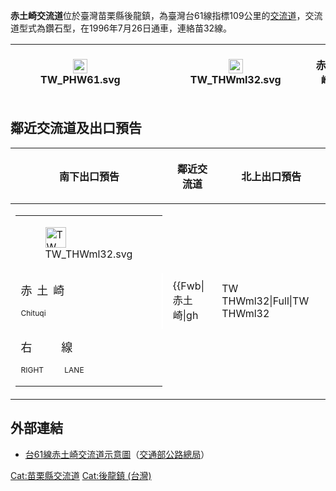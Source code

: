 {{Notability Unreferenced |time=2017-07-14T05:43:23+00:00}}
{{Infobox Taiwan Highway IC
| name = 赤土崎交流道
| name_en = Chituqi Interchange
| rd_type = EX
| rd_number = 61
| exit = 109
| exit_name = 赤土崎
| location = [[臺灣|臺灣]][[苗栗縣|苗栗縣]][[後龍鎮_(台灣)|後龍鎮]]赤土崎
| connect = {{Jct|country=TWN|TRML|32}}
| goto = 後龍鎮赤土崎
| class = 鑽石型
| time = 1996年7月26日
}}
'''赤土崎交流道'''位於臺灣苗栗縣後龍鎮，為臺灣台61線指標109公里的[[交流道|交流道]]，交流道型式為鑽石型，在1996年7月26日通車，連絡苗32線。
{|class="wikitable" style="text-align:center"
! [[File:TW_PHW61.svg|23px]]
| {{Taiwan Highway IC|109|赤土崎}}  
| [[File:TW_THWml32.svg|x23px]]
| '''赤土崎　{{Brown|好望角}}'''
|}

== 鄰近交流道及出口預告 ==
{|class="toccolours" border="1" cellpadding="4" style="margin:0 auto; border-collapse:collapse; text-align:center; white-space:nowrap"
! 南下出口預告 !! 鄰近交流道 !! 北上出口預告
|-
| style="text-align:right; font-size:15px" | {{Taiwan Highway IC|109|赤土崎}}
{|style="width:190px; background-color:#007F00; color:#FFF; text-align:center; font-weight:bold"
| colspan="2" | <div style="margin-top:6px; margin-bottom:3px">[[File:TW_THWml32.svg|33px]]</div>
|-
| style="width:90px; border-right:2px solid #FFF; line-height:18px; font-size:18px; word-spacing:3px" | 赤 土 崎<div style="font-size:12px">Chituqi</div>
| style="width:90px" |
{|align="center" style="border:2px solid #FFF; background-color:#4C2600"
| <div style="margin:-3px; margin-left:18px; line-height:18px; font-size:18px">好 望 角<div style="font-size:12px; letter-spacing:-1.2px">Haowangjiao</div></div>
|}
|-
| colspan="2" style="line-height:18px; font-size:18px; word-spacing:42px" | 右 線<div style="font-size:12px; word-spacing:30px">RIGHT LANE</div>
|}
|
{{Start expwy box|[[台灣省道快速公路|台灣省道快速公路]]}}
{{S-expwy IC|[[後龍交流道_(台61線)|後龍交流道]]|往　[[溪洲交流道|溪洲交流道]]}}
{{S-line|{{Jct|country=TWN|PH|61}}|109k|#9B0D15}}
{{S-expwy IC|[[白沙屯交流道|白沙屯交流道]]|往　[[新埔交流道|新埔交流道]]}}
{{Illus}}
{{Fwu|eh|[[竹南鎮|竹南]]}}
{{Fwi|Full|105|後龍|後龍交流道 (台61線)}}
{{Fwh|ehst}}
{{Fwm|TW PHW61}}
{{Fwh|ehst|109|赤土崎}}
{{Fwb|赤土崎|gh||TW THWml32|Full|TW THWml32||gh|[[崎頂_(苗栗縣後龍鎮)|崎頂]]}}
{{Fwh|ehst}}
{{Fwm|TW PHW61}}
{{Fwh|ehst}}
{{Fwi|Full|111|白沙屯}}
{{Fwd|eh|[[通霄鎮|通霄]]}}
{{Fwed}}
| style="text-align:right; font-size:15px" | {{Taiwan Highway IC|109|赤土崎}}
{|style="width:190px; background-color:#007F00; color:#FFF; text-align:center; font-weight:bold"
| colspan="2" | <div style="margin-top:6px; margin-bottom:3px">[[File:TW_THWml32.svg|33px]]</div>
|-
| style="width:90px; border-right:2px solid #FFF" |
{|align="center" style="border:2px solid #FFF; background-color:#4C2600"
| <div style="margin:-3px; margin-left:18px; line-height:18px; font-size:18px">好 望 角<div style="font-size:12px; letter-spacing:-1.2px">Haowangjiao</div></div>
|}
| style="width:90px; line-height:18px; font-size:18px; word-spacing:3px" | 赤 土 崎<div style="font-size:12px">Chituqi</div>
|-
| colspan="2" style="line-height:18px; font-size:18px; word-spacing:42px" | 右 線<div style="font-size:12px; word-spacing:30px">RIGHT LANE</div>
|}
|}

== 外部連結 ==
* [https://www.thb.gov.tw/resource/upload/Expressway/94a9bf47-afaf-43b5-8884-af1bdf31e15f.jpg 台61線赤土崎交流道示意圖]（[[交通部公路總局|交通部公路總局]]）

{{台61線}}

[[Cat:苗栗縣交流道|Cat:苗栗縣交流道]]
[[Cat:後龍鎮_(台灣)|Cat:後龍鎮 (台灣)]]